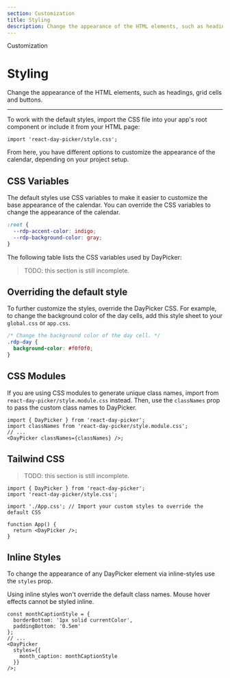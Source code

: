 ```yaml
---
section: Customization
title: Styling
description: Change the appearance of the HTML elements, such as headings, grid cells and buttons.
---
```


<SectionTitle>Customization</SectionTitle>

# Styling

<Description>
  Change the appearance of the HTML elements, such as headings, grid cells and
  buttons.
</Description>

---

To work with the default styles, import the CSS file into your app's root component or include it from your HTML page:

```tsx title="App.tsx"
import 'react-day-picker/style.css';
```

From here, you have different options to customize the appearance of the calendar, depending on your project setup.

## CSS Variables

The default styles use CSS variables to make it easier to customize the base appearance of the calendar. You can override the CSS variables to change the appearance of the calendar.

```css title="global.css"
:root {
  --rdp-accent-color: indigo;
  --rdp-background-color: gray;
}
```

The following table lists the CSS variables used by DayPicker:

> TODO: this section is still incomplete.

## Overriding the default style

To further customize the styles, override the DayPicker CSS. For example, to change the background color of the day cells, add this style sheet to your `global.css` or `app.css`.

```css title="global.css"
/* Change the background color of the day cell. */
.rdp-day {
  background-color: #f0f0f0;
}
```

## CSS Modules

If you are using CSS modules to generate unique class names, import from `react-day-picker/style.module.css`
instead. Then, use the `classNames` prop to pass the custom class names to DayPicker.

```tsx
import { DayPicker } from 'react-day-picker';
import classNames from 'react-day-picker/style.module.css';
// ...
<DayPicker classNames={classNames} />;
```

## Tailwind CSS

> TODO: this section is still incomplete.

```tsx filename="App.tsx" {4}
import { DayPicker } from 'react-day-picker';
import 'react-day-picker/style.css';

import './App.css'; // Import your custom styles to override the default CSS

function App() {
  return <DayPicker />;
}
```

## Inline Styles

To change the appearance of any DayPicker element via inline-styles use the `styles` prop.

Using inline styles won't override the default class names. Mouse hover effects cannot be styled inline.

```tsx
const monthCaptionStyle = {
  borderBottom: '1px solid currentColor',
  paddingBottom: '0.5em'
};
// ...
<DayPicker
  styles={{
    month_caption: monthCaptionStyle
  }}
/>;
```
